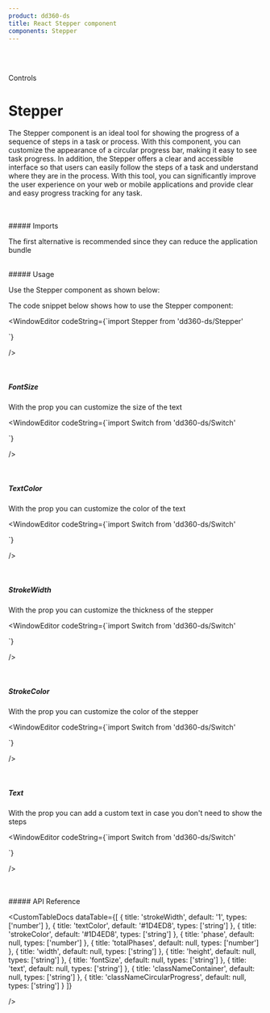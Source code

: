 ```yaml
---
product: dd360-ds
title: React Stepper component
components: Stepper
---
```


<br id='top' />
<br />

<Label>Controls</Label>

# <span name="floating-nav">Stepper</span>

The Stepper component is an ideal tool for showing the progress of a sequence of steps in a task or process. With this component, you can customize the
appearance of a circular progress bar, making it easy to see task progress. In addition, the Stepper offers a clear and accessible interface so that users can
easily follow the steps of a task and understand where they are in the process. With this tool, you can significantly improve the user experience on your web or
mobile applications and provide clear and easy progress tracking for any task.

<br />
<br />
##### <span name="floating-nav">Imports</span>

The first alternative is recommended since they can reduce the application bundle

<WindowEditor codeString="import Stepper from 'dd360-ds/Stepper'" />
<WindowEditor codeString="import { Stepper } from 'dd360-ds'" />

<br />
##### <span name="floating-nav">Usage</span>

Use the Stepper component as shown below:

<Playground className="gap-y-2">
    <Stepper phase={1} totalPhases={4} width="5rem" />
</Playground>

The code snippet below shows how to use the Stepper component:

<WindowEditor
    codeString={`import  Stepper from 'dd360-ds/Stepper'

<Stepper phase={1} totalPhases={4} width="5rem" />
`}

/>

<br />

##### <span name="floating-nav">FontSize</span>

With the prop <Tag text='fontSize' /> you can customize the size of the text

<Playground className="gap-y-2">
    <Stepper phase={1} totalPhases={4} width="5rem" fontSize="2rem" />
</Playground>

<WindowEditor
    codeString={`import  Switch from 'dd360-ds/Switch'

<Stepper phase={1} totalPhases={4} width="5rem" fontSize="2rem" />
`}

/>

<br />

##### <span name="floating-nav">TextColor</span>

With the prop <Tag text='textColor' /> you can customize the color of the text

<Playground className="gap-y-2">
    <Stepper phase={1} totalPhases={4} width="5rem" textColor="#d62c2c" />
</Playground>

<WindowEditor
    codeString={`import  Switch from 'dd360-ds/Switch'

<Stepper phase={1} totalPhases={4} width="5rem" textColor="#d62c2c" />
`}

/>

<br />

##### <span name="floating-nav">StrokeWidth</span>

With the prop <Tag text='strokeWidth' /> you can customize the thickness of the stepper

<Playground className="gap-y-2">
    <Stepper phase={1} totalPhases={4} width="5rem" strokeWidth={15} />
</Playground>

<WindowEditor
    codeString={`import  Switch from 'dd360-ds/Switch'

<Stepper phase={1} totalPhases={4} width="5rem" strokeWidth={15} />
`}

/>

<br />

##### <span name="floating-nav">StrokeColor</span>

With the prop <Tag text='strokeColor' /> you can customize the color of the stepper

<Playground className="gap-y-2">
    <Stepper phase={1} totalPhases={4} width="5rem" strokeColor="#2ac948" />
</Playground>

<WindowEditor
    codeString={`import  Switch from 'dd360-ds/Switch'

<Stepper phase={1} totalPhases={4} width="5rem" strokeColor="#2ac948" />
`}

/>

<br />

##### <span name="floating-nav">Text</span>

With the prop <Tag text='text' /> you can add a custom text in case you don't need to show the steps

<Playground className="gap-y-2">
    <Stepper phase={1} totalPhases={4} width="5rem" text="25%" />
</Playground>

<WindowEditor
    codeString={`import  Switch from 'dd360-ds/Switch'

<Stepper phase={1} totalPhases={4} width="5rem" text="25%" />
`}

/>

<br />

<br />
##### <span name="floating-nav">API Reference</span>

<CustomTableDocs
    dataTable={[
        { title: 'strokeWidth', default: '1', types: ['number'] },
        { title: 'textColor', default: '#1D4ED8', types: ['string'] },
        { title: 'strokeColor', default: '#1D4ED8', types: ['string'] },
        { title: 'phase', default: null, types: ['number'] },
        { title: 'totalPhases', default: null, types: ['number'] },
        { title: 'width', default: null, types: ['string'] },
        { title: 'height', default: null, types: ['string'] },
        { title: 'fontSize', default: null, types: ['string'] },
        { title: 'text', default: null, types: ['string'] },
        { title: 'classNameContainer', default: null, types: ['string'] },
        { title: 'classNameCircularProgress', default: null, types: ['string'] }
    ]}

/>

<AlertReactKnowledge />

<BackAndForwardController />